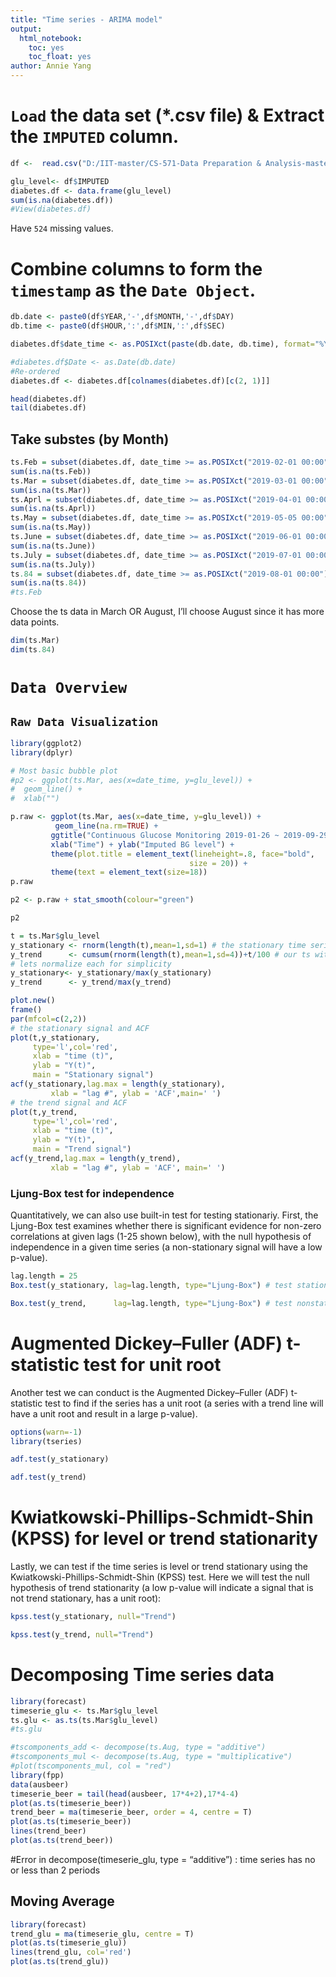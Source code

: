 ```yaml
---
title: "Time series - ARIMA model"
output: 
  html_notebook:
    toc: yes
    toc_float: yes
author: Annie Yang
---
```


# `Load` the data set (*.csv file) & Extract the `IMPUTED` column.
```r
df <-  read.csv("D:/IIT-master/CS-571-Data Preparation & Analysis-master/project/diabetes_ds/sample_dat.csv", sep=",", header=T, stringsAsFactors = T)

glu_level<- df$IMPUTED
diabetes.df <- data.frame(glu_level)
sum(is.na(diabetes.df))
#View(diabetes.df)
```

Have `524` missing values.

# Combine columns to form the `timestamp` as the `Date Object`.
```r
db.date <- paste0(df$YEAR,'-',df$MONTH,'-',df$DAY)
db.time <- paste0(df$HOUR,':',df$MIN,':',df$SEC)

diabetes.df$date_time <- as.POSIXct(paste(db.date, db.time), format="%Y-%m-%d %H:%M:%S")

#diabetes.df$Date <- as.Date(db.date)
#Re-ordered
diabetes.df <- diabetes.df[colnames(diabetes.df)[c(2, 1)]]

head(diabetes.df)
tail(diabetes.df)
```

## Take substes (by Month)
```r
ts.Feb = subset(diabetes.df, date_time >= as.POSIXct("2019-02-01 00:00") & date_time < as.POSIXct("2019-03-01 00:00"))
sum(is.na(ts.Feb))
ts.Mar = subset(diabetes.df, date_time >= as.POSIXct("2019-03-01 00:00") & date_time < as.POSIXct("2019-03-02 00:00"))
sum(is.na(ts.Mar))
ts.Aprl = subset(diabetes.df, date_time >= as.POSIXct("2019-04-01 00:00") & date_time < as.POSIXct("2019-05-01 00:00"))
sum(is.na(ts.Aprl))
ts.May = subset(diabetes.df, date_time >= as.POSIXct("2019-05-05 00:00") & date_time < as.POSIXct("2019-06-01 00:00"))
sum(is.na(ts.May))
ts.June = subset(diabetes.df, date_time >= as.POSIXct("2019-06-01 00:00") & date_time < as.POSIXct("2019-07-01 00:00"))
sum(is.na(ts.June))
ts.July = subset(diabetes.df, date_time >= as.POSIXct("2019-07-01 00:00") & date_time < as.POSIXct("2019-08-01 00:00"))
sum(is.na(ts.July))
ts.84 = subset(diabetes.df, date_time >= as.POSIXct("2019-08-01 00:00") & date_time < as.POSIXct("2019-08-04 00:00"))
sum(is.na(ts.84))
#ts.Feb

```

Choose the ts data in March OR August, I'll choose August since it has more data points.

```r
dim(ts.Mar)
dim(ts.84)
```

# `Data Overview`

## `Raw Data Visualization`
```r
library(ggplot2)
library(dplyr)

# Most basic bubble plot
#p2 <- ggplot(ts.Mar, aes(x=date_time, y=glu_level)) +
#  geom_line() + 
#  xlab("")

p.raw <- ggplot(ts.Mar, aes(x=date_time, y=glu_level)) +
          geom_line(na.rm=TRUE) +  
         ggtitle("Continuous Glucose Monitoring 2019-01-26 ~ 2019-09-29") +
         xlab("Time") + ylab("Imputed BG level") +
         theme(plot.title = element_text(lineheight=.8, face="bold", 
                                        size = 20)) +
         theme(text = element_text(size=18))
p.raw
```

```r
p2 <- p.raw + stat_smooth(colour="green")

p2
```

```r
t = ts.Mar$glu_level
y_stationary <- rnorm(length(t),mean=1,sd=1) # the stationary time series (ts)
y_trend      <- cumsum(rnorm(length(t),mean=1,sd=4))+t/100 # our ts with a trend
# lets normalize each for simplicity
y_stationary<- y_stationary/max(y_stationary) 
y_trend      <- y_trend/max(y_trend) 
```

```r
plot.new()
frame()
par(mfcol=c(2,2))
# the stationary signal and ACF
plot(t,y_stationary,
     type='l',col='red',
     xlab = "time (t)",
     ylab = "Y(t)",
     main = "Stationary signal")
acf(y_stationary,lag.max = length(y_stationary),
         xlab = "lag #", ylab = 'ACF',main=' ')
# the trend signal and ACF
plot(t,y_trend,
     type='l',col='red',
     xlab = "time (t)",
     ylab = "Y(t)",
     main = "Trend signal")
acf(y_trend,lag.max = length(y_trend),
         xlab = "lag #", ylab = 'ACF', main=' ')
```

### Ljung-Box test for independence
Quantitatively, we can also use built-in test for testing stationariy. First, the Ljung-Box test examines whether there is significant evidence for non-zero correlations at given lags (1-25 shown below), with the null hypothesis of independence in a given time series (a non-stationary signal will have a low p-value).
```r
lag.length = 25
Box.test(y_stationary, lag=lag.length, type="Ljung-Box") # test stationary signal
```

```r
Box.test(y_trend,      lag=lag.length, type="Ljung-Box") # test nonstationary signal
```

# Augmented Dickey–Fuller (ADF) t-statistic test for unit root
Another test we can conduct is the Augmented Dickey–Fuller (ADF) t-statistic test to find if the series has a unit root (a series with a trend line will have a unit root and result in a large p-value).

```r
options(warn=-1)
library(tseries)

adf.test(y_stationary)
```

```r
adf.test(y_trend)
```


# Kwiatkowski-Phillips-Schmidt-Shin (KPSS) for level or trend stationarity

Lastly, we can test if the time series is level or trend stationary using the Kwiatkowski-Phillips-Schmidt-Shin (KPSS) test. Here we will test the null hypothesis of trend stationarity (a low p-value will indicate a signal that is not trend stationary, has a unit root):

```r
kpss.test(y_stationary, null="Trend")
```

```r
kpss.test(y_trend, null="Trend")
```



# Decomposing Time series data
```r
library(forecast)
timeserie_glu <- ts.Mar$glu_level
ts.glu <- as.ts(ts.Mar$glu_level)
#ts.glu

#tscomponents_add <- decompose(ts.Aug, type = "additive")
#tscomponents_mul <- decompose(ts.Aug, type = "multiplicative")
#plot(tscomponents_mul, col = "red")
library(fpp)
data(ausbeer)
timeserie_beer = tail(head(ausbeer, 17*4+2),17*4-4)
plot(as.ts(timeserie_beer))
trend_beer = ma(timeserie_beer, order = 4, centre = T)
plot(as.ts(timeserie_beer))
lines(trend_beer)
plot(as.ts(trend_beer))
```
#Error in decompose(timeserie_glu, type = "additive") : time series has no or less than 2 periods

## Moving Average
```r
library(forecast)
trend_glu = ma(timeserie_glu, centre = T)
plot(as.ts(timeserie_glu))
lines(trend_glu, col='red')
plot(as.ts(trend_glu))
```















































